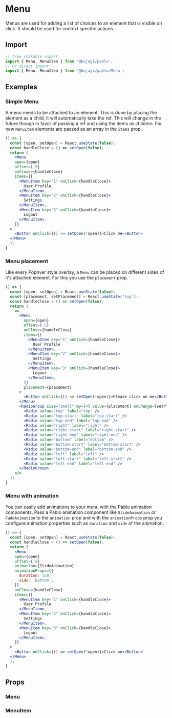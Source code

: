 
# Menu

Menus are used for adding a list of choices to an element that is visible on click.  It should be used for
context specific actions.

## Import

```js
// Tree shakable import
import { Menu, MenuItem } from '@bojagi/pablo';
// Or direct import
import { Menu, MenuItem } from '@bojagi/pablo/Menu';
```

## Examples

### Simple Menu

A menu needs to be attached to an element. This is done by placing the element as a child, 
it will automatically take the ref. This will change in the future though in favor of passing a ref
and using the items as children. For now `MenuItem` elements are passed as an array in the `items` prop.

```jsx live
() => {
  const [open, setOpen] = React.useState(false);
  const handleClose = () => setOpen(false);
  return (
    <Menu
    open={open}
    offset={-5}
    onClose={handleClose}
    items={[
      <MenuItem key="1" onClick={handleClose}>
        User Profile
      </MenuItem>,
      <MenuItem key="2" onClick={handleClose}>
        Settings
      </MenuItem>,
      <MenuItem key="3" onClick={handleClose}>
        Logout
      </MenuItem>,
    ]}
  >
    <Button onClick={() => setOpen(!open)}>Click me</Button>
  </Menu>
  );
}
```

### Menu placement

Like every Popover style overlay, a `Menu` can be placed on different sides of it's attached element.
For this you use the `placement` prop.

```jsx live
() => {
  const [open, setOpen] = React.useState(false);
  const [placement, setPlacement] = React.useState('top');
  const handleClose = () => setOpen(false);
  return (
    <>
      <Menu
        open={open}
        offset={-5}
        onClose={handleClose}
        items={[
          <MenuItem key="1" onClick={handleClose}>
            User Profile
          </MenuItem>,
          <MenuItem key="2" onClick={handleClose}>
            Settings
          </MenuItem>,
          <MenuItem key="3" onClick={handleClose}>
            Logout
          </MenuItem>,
        ]}
        placement={placement}
      >
        <Button onClick={() => setOpen(!open)}>Please click on me</Button>
      </Menu>
      <RadioGroup size="small" my={4} value={placement} onChange={setPlacement}>
        <Radio value="top" label="top" />
        <Radio value="top-start" label="top-start" />
        <Radio value="top-end" label="top-end" />
        <Radio value="right" label="right" />
        <Radio value="right-start" label="right-start" />
        <Radio value="right-end" label="right-end" />
        <Radio value="bottom" label="bottom" />
        <Radio value="bottom-start" label="bottom-start" />
        <Radio value="bottom-end" label="bottom-end" />
        <Radio value="left" label="left" />
        <Radio value="left-start" label="left-start" />
        <Radio value="left-end" label="left-end" />
      </RadioGroup>
    </>
  );
}
```

### Menu with animation

You can easily add animations to your menu with the Pablo animation components. Pass a Pablo animation
component like `SlideAnimation` or `FadeAnimation` to the `animation` prop and with the `animationProps`
prop you configure animation properties such as `duration` and `side` of the animation.

```jsx live
() => {
  const [open, setOpen] = React.useState(false);
  const handleClose = () => setOpen(false);
  return (
    <Menu
    open={open}
    offset={-5}
    animation={SlideAnimation}
    animationProps={{
      duration: 150,
      side: 'bottom',
    }}
    onClose={handleClose}
    items={[
      <MenuItem key="1" onClick={handleClose}>
        User Profile
      </MenuItem>,
      <MenuItem key="2" onClick={handleClose}>
        Settings
      </MenuItem>,
      <MenuItem key="3" onClick={handleClose}>
        Logout
      </MenuItem>,
    ]}
  >
    <Button onClick={() => setOpen(!open)}>Click me</Button>
  </Menu>
  );
}
```

## Props

### Menu
<PropsTable name="Menu" type="direct" />

### MenuItem
<PropsTable name="MenuItem" type="direct" />
